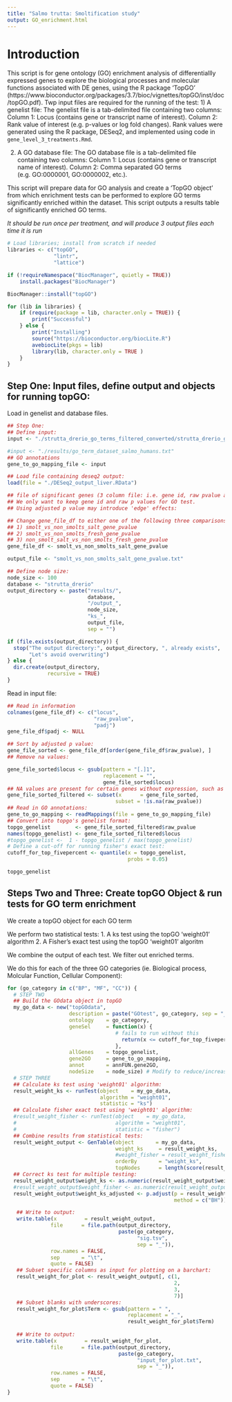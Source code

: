 ```yaml
---
title: "Salmo trutta: Smoltification study"
output: GO_enrichment.html
---
```


# Introduction
This script is for gene ontology (GO) enrichment analysis of differentiallly expressed genes to explore the biological processes and molecular functions associated with DE genes, using the R package 'TopGO' (https://www.bioconductor.org/packages/3.7/bioc/vignettes/topGO/inst/doc/topGO.pdf).
Twp input files are required for the running of the test:
1) A genelist file:
The genelist file is a tab-delimited file containing two columns:
Column 1: Locus (contains gene or transcript name of interest).
Column 2: Rank value of interest (e.g. p-values or log fold changes).
Rank values were generated using the R package, DESeq2, and implemented using code in ```gene_level_3_treatments.Rmd```.

2) A GO database file:
The GO database file is a tab-delimited file containing two columns:
Column 1: Locus (contains gene or transcript name of interest).
Column 2: Comma separated GO terms (e.g. GO:0000001, GO:0000002, etc.).

This script will prepare data for GO analysis and create a 'TopGO object' from which enrichment tests can be performed to explore GO terms significantly enriched within the dataset.
This script outputs a results table of significantly enriched GO terms.

*It should be run once per treatment, and will produce 3 output files each time it is run*

```r
# Load libraries; install from scratch if needed
libraries <- c("topGO",
               "lintr",
               "lattice")

if (!requireNamespace("BiocManager", quietly = TRUE))
    install.packages("BiocManager")

BiocManager::install("topGO")

for (lib in libraries) {
    if (require(package = lib, character.only = TRUE)) {
        print("Successful")
    } else {
        print("Installing")
        source("https://bioconductor.org/biocLite.R")
        avebiocLite(pkgs = lib)
        library(lib, character.only = TRUE )
    }
}
```

## Step One: Input files, define output and objects for running topGO:
Load in genelist and database files.


```r
## Step One:
## Define input:
input <- "./strutta_drerio_go_terms_filtered_converted/strutta_drerio_go_terms_filtered_converted.txt"

#input <- "./results/go_term_dataset_salmo_humans.txt"
## GO annotations
gene_to_go_mapping_file <- input

## Load file containing deseq2 output:
load(file = "./DESeq2_output_liver.RData")

## file of significant genes (3 column file: i.e. gene id, raw pvalue and adjusted p value) file:
## We only want to keep gene id and raw p values for GO test.
## Using adjusted p value may introduce 'edge' effects:

## Change gene_file_df to either one of the following three comparisons:
## 1) smolt_vs_non_smolts_salt_gene_pvalue
## 2) smolt_vs_non_smolts_fresh_gene_pvalue
## 3) non_smolt_salt_vs_non_smolts_fresh_gene_pvalue
gene_file_df <- smolt_vs_non_smolts_salt_gene_pvalue

output_file <- "smolt_vs_non_smolts_salt_gene_pvalue.txt"

## Define node size:
node_size <- 100
database <- "strutta_drerio"
output_directory <- paste("results/",
                          database,
                          "/output_",
                          node_size,
                          "ks_",
                          output_file,
                          sep = "")

if (file.exists(output_directory)) {
  stop("The output directory:", output_directory, ", already exists",
       "Let's avoid overwriting")
} else {
  dir.create(output_directory,
             recursive = TRUE)
}
```

Read in input file:

```r
## Read in information
colnames(gene_file_df) <- c("locus",
                            "raw_pvalue",
                            "padj")
gene_file_df$padj <- NULL

## Sort by adjusted p value:
gene_file_sorted <- gene_file_df[order(gene_file_df$raw_pvalue), ]
## Remove na values:

gene_file_sorted$locus <- gsub(pattern = "[.]1",
                               replacement = "",
                               gene_file_sorted$locus)
## NA values are present for certain genes without expression, such as tRNAs:
gene_file_sorted_filtered <- subset(x      = gene_file_sorted,
                                   subset = !is.na(raw_pvalue))
## Read in GO annotations:
gene_to_go_mapping <- readMappings(file = gene_to_go_mapping_file)
## Convert into topgo's genelist format:
topgo_genelist        <- gene_file_sorted_filtered$raw_pvalue
names(topgo_genelist) <- gene_file_sorted_filtered$locus
#topgo_genelist <-  1 - topgo_genelist / max(topgo_genelist)
# Define a cut-off for running fisher's exact test:
cutoff_for_top_fivepercent <- quantile(x = topgo_genelist,
                                       probs = 0.05)

topgo_genelist
```

## Steps Two and Three: Create topGO Object & run tests for GO term enrichment

We create a topGO object for each GO term

We perform two statistical tests:
1. A ks test using the topGO 'weight01' algorithm
2. A Fisher's exact test using the topGO 'weight01' algoritm

We combine the output of each test.
We filter out enriched terms.

We do this for each of the three GO categories (ie. Biological process, Molcular Function, Cellular Component):

```r
for (go_category in c("BP", "MF", "CC")) {
  # STEP TWO
  ## Build the GOdata object in topGO
  my_go_data <- new("topGOdata",
                    description = paste("GOtest", go_category, sep = "_"),
                    ontology    = go_category,
                    geneSel     = function(x) {
                                   # fails to run without this
                                     return(x <= cutoff_for_top_fivepercent)
                                   },
                    allGenes    = topgo_genelist,
                    gene2GO     = gene_to_go_mapping,
                    annot       = annFUN.gene2GO,
                    nodeSize    = node_size) # Modify to reduce/increase stringency.
  # STEP THREE
  ## Calculate ks test using 'weight01' algorithm:
  result_weight_ks <- runTest(object    = my_go_data,
                              algorithm = "weight01",
                              statistic = "ks")
  ## Calculate fisher exact test using 'weight01' algorithm:
  #result_weight_fisher <- runTest(object    = my_go_data,
  #                                algorithm = "weight01",
  #                                statistic = "fisher")
  ## Combine results from statistical tests:
  result_weight_output <- GenTable(object       = my_go_data,
                                   weight_ks     = result_weight_ks,
                                   #weight_fisher = result_weight_fisher,
                                   orderBy       = "weight_ks",
                                   topNodes      = length(score(result_weight_ks)))
  ## Correct ks test for multiple testing:
  result_weight_output$weight_ks <- as.numeric(result_weight_output$weight_ks)
  #result_weight_output$weight_fisher <- as.numeric(result_weight_output$weight_fisher)
  result_weight_output$weight_ks_adjusted <- p.adjust(p = result_weight_output$weight_ks,
                                                      method = c("BH"))

   ## Write to output:
   write.table(x         = result_weight_output,
              file      = file.path(output_directory,
                                    paste(go_category,
                                          "sig.tsv",
                                          sep = "_")),
              row.names = FALSE,
              sep       = "\t",
              quote = FALSE)
   ## Subset specific columns as input for plotting on a barchart:
   result_weight_for_plot <- result_weight_output[, c(1,
                                                      2,
                                                      3,
                                                      7)]
   ## Subset blanks with underscores:
   result_weight_for_plot$Term <- gsub(pattern = " ",
                                       replacement = "_",
                                       result_weight_for_plot$Term)
   
   ## Write to output:
   write.table(x         = result_weight_for_plot,
              file      = file.path(output_directory,
                                    paste(go_category,
                                          "input_for_plot.txt",
                                          sep = "_")),
              row.names = FALSE,
              sep       = "\t",
              quote = FALSE)
}
```
